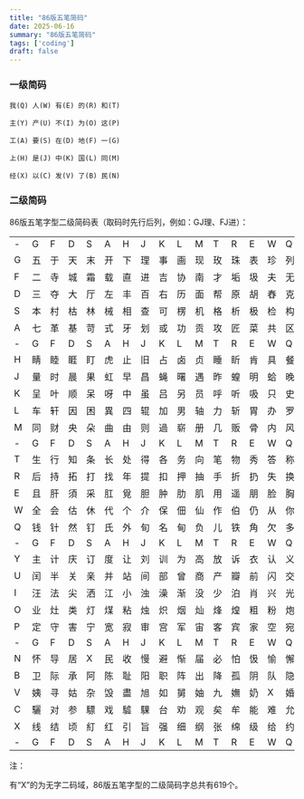 ```yaml
---
title: "86版五笔简码"
date: 2025-06-16
summary: "86版五笔简码"
tags: ['coding']
draft: false
---
```



### 一级简码

```text
我(Q) 人(W) 有(E) 的(R) 和(T)

主(Y) 产(U) 不(I) 为(O) 这(P)

工(A) 要(S) 在(D) 地(F) 一(G)

上(H) 是(J) 中(K) 国(L) 同(M)

经(X) 以(C) 发(V) 了(B) 民(N)
```

### 二级简码

86版五笔字型二级简码表（取码时先行后列，例如：GJ理、FJ进）：


||||||||||||||||||
|--|--|--|--|--|--|--|--|--|--|--|--|--|--|--|--|--|
|-|G|F|D|S|A|H|J|K|L|M|T|R|E|W|Q|Y|U|I|O|P|N|B|V|C|X|
|G|五|于|天|末|开|下|理|事|画|现|玫|珠|表|珍|列|玉|平|不|来|琿|与|屯|妻|到|互|
|F|二|寺|城|霜|载|直|进|吉|协|南|才|垢|圾|夫|无|坟|增|示|赤|过|志|地|雪|支|X|
|D|三|夺|大|厅|左|丰|百|右|历|面|帮|原|胡|舂|克|太|磁|砂|灰|达|成|顾|肆|友|龙|
|S|本|村|枯|林|械|相|查|可|楞|机|格|析|极|检|构|术|样|档|杰|棕|杨|李|要|权|楷|
|A|七|革|基|苛|式|牙|划|或|功|贡|攻|匠|菜|共|区|芳|燕|东|苂|芝|世|节|切|芭|药|
|-|G|F|D|S|A|H|J|K|L|M|T|R|E|W|Q|Y|U|I|O|P|N|B|V|C|X|
|H|睛|睦|睚|盯|虎|止|旧|占|卤|贞|睡|盺|肯|具|餐|眩|瞳|步|眯|瞎|卢|眲|眼|皮|此|
|J|量|时|晨|果|虹|早|昌|蝇|曙|遇|昨|蝗|明|蛤|晚|景|暗|晃|显|晕|电|最|归|紧|昆|
|K|呈|叶|顺|呆|呀|中|虽|吕|另|员|呼|听|吸|只|史|嘛|啼|吵|X|喧|叫|啊|哪|吧|哟|
|L|车|轩|因|困|異|四|辊|加|男|轴|力|斩|胃|办|罗|罚|较|遝|轔|边|思|囝|轨|轻|累|
|M|同|财|央|朵|曲|由|则|過|崭|册|几|贩|骨|内|风|凡|赠|峭|嶸|迪|岂|邮|屻|凤|嶷|
|-|G|F|D|S|A|H|J|K|L|M|T|R|E|W|Q|Y|U|I|O|P|N|B|V|C|X|
|T|生|行|知|条|长|处|得|各|务|向|笔|物|秀|答|称|入|科|秒|秋|管|秘|季|委|么|第|
|R|后|持|拓|打|找|年|提|扣|押|抽|手|折|扔|失|换|扩|拉|朱|搂|近|所|報|扫|反|批|
|E|且|肝|須|采|肛|覓|胆|肿|肋|肌|用|遥|朋|脸|胸|及|胶|膛|X|爱|甩|服|妥|肥|脂|
|W|全|会|估|休|代|个|介|保|佃|仙|作|伯|仍|从|你|信|们|偿|伙|佇|亿|他|分|公|化|
|Q|钱|针|然|钉|氏|外|旬|名|甸|负|儿|铁|角|欠|多|久|匀|乐|炙|锭|包|凶|争|色|錄|
|-|G|F|D|S|A|H|J|K|L|M|T|R|E|W|Q|Y|U|I|O|P|N|B|V|C|X|
|Y|主|计|庆|订|度|让|刘|训|为|高|放|诉|衣|认|义|方|说|就|变|这|记|离|良|充|率|
|U|闰|半|关|亲|并|站|间|部|曾|商|产|瓣|前|闪|交|六|立|冰|普|帝|决|闻|妆|冯|北|
|I|汪|法|尖|洒|江|小|浊|澡|渐|没|少|泊|肖|兴|光|注|洋|水|淡|学|沁|池|当|汉|涨|
|O|业|灶|类|灯|煤|粘|烛|炽|烟|灿|烽|煌|粗|粉|炮|米|料|炒|炎|迷|断|籽|娄|烃|粌|
|P|定|守|害|宁|宽|寂|审|宫|军|宙|客|宾|家|空|宛|社|实|宵|灾|之|官|字|安|X|它|
|-|G|F|D|S|A|H|J|K|L|M|T|R|E|W|Q|Y|U|I|O|P|N|B|V|C|X|
|N|怀|导|居|X|民|收|慢|避|惭|届|必|怕|忣|愉|懈|心|习|悄|屡|忱|忆|敢|恨|怪|尼|
|B|卫|际|承|阿|陈|耻|阳|职|阵|出|降|孤|阴|队|隐|防|联|孙|耿|辽|也|子|限|取|陛|
|V|姨|寻|姑|杂|毁|盡|旭|如|舅|妯|九|嫵|奶|X|婚|妨|嫌|录|灵|巡|刀|好|妇|妈|姆|
|C|驪|对|参|驃|戏|驉|騍|台|劝|观|矣|牟|能|难|允|驻|駢|駣|驎|驼|马|邓|艰|双|騄|
|X|线|结|顷|糽|红|引|旨|强|细|纲|张|绵|级|给|约|纺|弱|纱|继|综|纪|弛|绿|经|比|
|-|G|F|D|S|A|H|J|K|L|M|T|R|E|W|Q|Y|U|I|O|P|N|B|V|C|X|

注：

有“X”的为无字二码域，86版五笔字型的二级简码字总共有619个。
